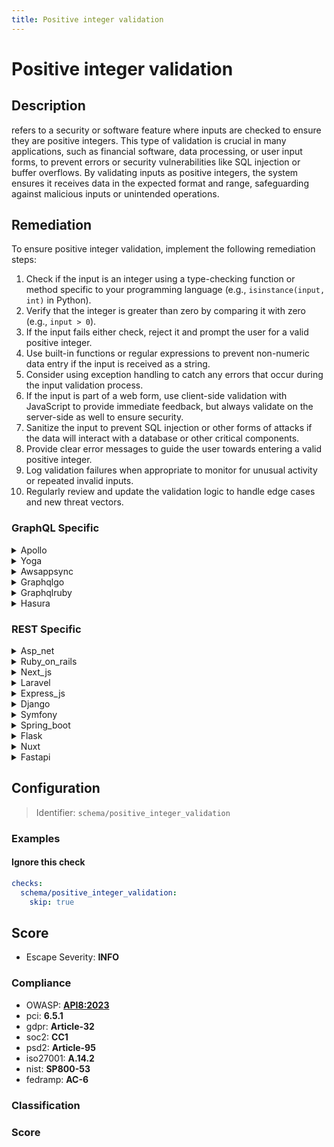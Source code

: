 ```yaml
---
title: Positive integer validation
---
```


# Positive integer validation

## Description

refers to a security or software feature where inputs are checked to ensure they are positive integers. This type of validation is crucial in many applications, such as financial software, data processing, or user input forms, to prevent errors or security vulnerabilities like SQL injection or buffer overflows. By validating inputs as positive integers, the system ensures it receives data in the expected format and range, safeguarding against malicious inputs or unintended operations.

## Remediation

To ensure positive integer validation, implement the following remediation steps:

1. Check if the input is an integer using a type-checking function or method specific to your programming language (e.g., `isinstance(input, int)` in Python).
2. Verify that the integer is greater than zero by comparing it with zero (e.g., `input > 0`).
3. If the input fails either check, reject it and prompt the user for a valid positive integer.
4. Use built-in functions or regular expressions to prevent non-numeric data entry if the input is received as a string.
5. Consider using exception handling to catch any errors that occur during the input validation process.
6. If the input is part of a web form, use client-side validation with JavaScript to provide immediate feedback, but always validate on the server-side as well to ensure security.
7. Sanitize the input to prevent SQL injection or other forms of attacks if the data will interact with a database or other critical components.
8. Provide clear error messages to guide the user towards entering a valid positive integer.
9. Log validation failures when appropriate to monitor for unusual activity or repeated invalid inputs.
10. Regularly review and update the validation logic to handle edge cases and new threat vectors.


### GraphQL Specific

<details>
    <summary>Apollo</summary>

Ensure that all user inputs are validated to accept only positive integers. Implement server-side checks to prevent invalid or malicious data from being processed. Use built-in functions or custom logic to verify that the input matches the expected format and range before using it within the Apollo framework engine.

</details>

<details>
    <summary>Yoga</summary>

To ensure positive integer validation in the Yoga framework engine, implement input validation checks that verify the provided value is an integer and greater than zero. Use built-in validation functions or custom logic to enforce this rule before processing the input.

</details>

<details>
    <summary>Awsappsync</summary>

Ensure that AWS AppSync resolvers validate input arguments to confirm they are positive integers where required. Implement custom validation logic within resolver mapping templates or leverage AWS AppSync pipeline resolvers to modularize validation as a distinct function before processing the business logic.

</details>

<details>
    <summary>Graphqlgo</summary>

Ensure that the GraphQL Go framework engine validates that all inputs expected to be positive integers are indeed positive integers before processing. Implement checks either through custom scalar types that enforce the positive integer constraint or by adding validation logic in the resolver functions. This will help prevent invalid data from being processed and mitigate potential vulnerabilities such as integer overflow or unexpected behavior due to negative numbers or non-integer values.

</details>

<details>
    <summary>Graphqlruby</summary>

In the GraphQL Ruby framework, ensure that any fields accepting positive integers are strictly validated. Use custom scalar types to define what constitutes a valid positive integer and reject any input that does not meet these criteria. Additionally, consider implementing range checks to prevent integer overflows and ensure that the values fall within the acceptable limits for your application's context.

</details>

<details>
    <summary>Hasura</summary>

To ensure positive integer validation in Hasura, define a check constraint on the integer column within your Postgres database that enforces the value to be greater than zero. This can be done directly in the table's definition using SQL or through the Hasura console by adding a check constraint in the 'Modify' tab of the table. Additionally, use Hasura's permission system to validate the input on insert and update operations by setting up custom check expressions that allow only positive integers.

</details>


### REST Specific

<details>
    <summary>Asp_net</summary>

In ASP.NET, ensure that all user-provided inputs are validated using built-in functions like `int.TryParse()` for converting strings to integers and checking for positive values. Implement custom validation logic where necessary and use parameterized queries or ORM frameworks to interact with databases securely.

</details>

<details>
    <summary>Ruby_on_rails</summary>

In Ruby on Rails, ensure positive integer validation by using Active Record validations such as `validates_numericality_of` with options `only_integer: true` and `greater_than: 0`. Additionally, use strong parameters to permit only the necessary inputs and employ parameterized queries to protect against SQL injection.

</details>

<details>
    <summary>Next_js</summary>

In Next.js, ensure all user-provided inputs that are expected to be positive integers are strictly validated using built-in JavaScript functions like parseInt() combined with additional checks for NaN, non-integer values, and negative numbers. Implement middleware or custom hooks that sanitize and validate all incoming data before processing. For server-side APIs, use a library like express-validator to define validation schemas that enforce positive integer constraints.

</details>

<details>
    <summary>Laravel</summary>

In Laravel, use the 'integer' and 'min:1' validation rules within your validation logic to ensure that inputs are positive integers. Apply these rules in form requests or controller methods using the Validator facade or the 'validate' method provided by the framework.

</details>

<details>
    <summary>Express_js</summary>

In Express.js, ensure positive integer validation by using middleware that checks request parameters, query strings, or body data. Utilize libraries like express-validator to define custom validation chains for route parameters, applying checks such as .isInt({ gt: 0 }) to guarantee that the values are positive integers before they reach your route handlers.

</details>

<details>
    <summary>Django</summary>

In Django, ensure positive integer validation by using forms with 'IntegerField' and setting 'min_value=1' to enforce the input as a positive integer. Additionally, use Django's built-in ORM methods and avoid raw SQL to protect against injection attacks.

</details>

<details>
    <summary>Symfony</summary>

In Symfony, use the 'Assert' library for input validation. Apply the 'Positive' constraint to ensure the value is a positive integer, and use 'Type' constraint with 'integer' as the type option. Combine this with proper form validation to prevent invalid or malicious data from being processed.

</details>

<details>
    <summary>Spring_boot</summary>

In Spring Boot, ensure positive integer validation by using the @Min(1) annotation on your controller method parameters or DTO fields to enforce that the value is a positive integer. Additionally, use @Valid or @Validated to trigger the validation process. For enhanced security, combine this with strong type checking and handle any MethodArgumentNotValidException exceptions to return appropriate error responses.

</details>

<details>
    <summary>Flask</summary>

In Flask, use the 'request' object to access form data and employ the 'wtforms' library with 'IntegerField' and custom validation to ensure inputs are positive integers. Additionally, apply 'Flask-WTF' CSRF protection for secure form handling.

</details>

<details>
    <summary>Nuxt</summary>

In Nuxt.js, ensure all user-provided inputs that are expected to be positive integers are validated using built-in validation rules or custom middleware. Utilize libraries like `express-validator` for server-side validation and `vee-validate` for client-side validation to check the input before processing. Always sanitize and cast inputs to integers using `parseInt` with a radix of 10 to prevent type coercion vulnerabilities.

</details>

<details>
    <summary>Fastapi</summary>

In FastAPI, use Pydantic models to define expected data structures with fields typed as 'PositiveInt' for automatic validation of positive integer inputs. Combine this with dependency injection to further secure endpoints against invalid data.

</details>

## Configuration

> Identifier: `schema/positive_integer_validation`



### Examples



#### Ignore this check

```yaml
checks:
  schema/positive_integer_validation:
    skip: true
```




## Score

- Escape Severity: **<span className="info-severityom">INFO</span>**

### Compliance

- OWASP: **[API8:2023](https://github.com/OWASP/API-Security/blob/master/editions/2023/en/0xa8-security-misconfiguration.md)**
- pci: **6.5.1**
- gdpr: **Article-32**
- soc2: **CC1**
- psd2: **Article-95**
- iso27001: **A.14.2**
- nist: **SP800-53**
- fedramp: **AC-6**

### Classification






### Score




